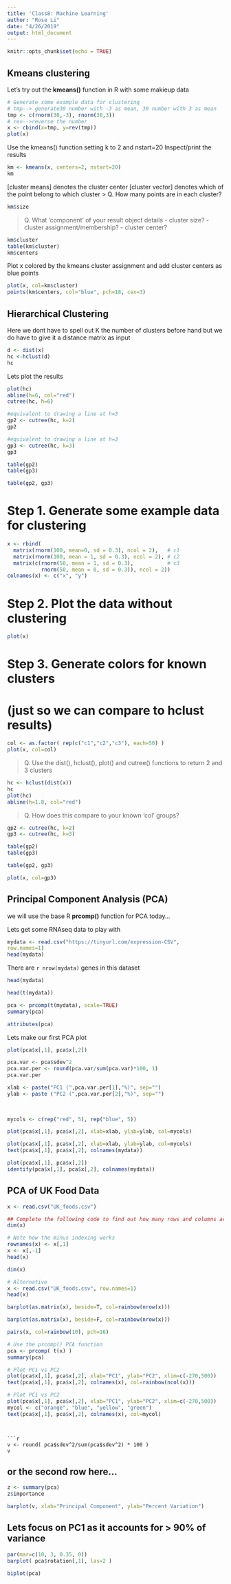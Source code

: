```yaml
---
title: 'Class8: Machine Learning'
author: "Rose Li"
date: "4/26/2019"
output: html_document
---
```


```r
knitr::opts_chunk$set(echo = TRUE)
```

## Kmeans clustering 

Let's try out the **kmeans()** function in R with some makieup data

```r
# Generate some example data for clustering
# tmp--> generate30 number with -3 as mean, 30 number with 3 as mean 
tmp <- c(rnorm(30,-3), rnorm(30,3))
# rev-->reverse the number 
x <- cbind(x=tmp, y=rev(tmp))
plot(x)
```

Use the kmeans() function setting k to 2 and nstart=20
Inspect/print the results

```r
km <- kmeans(x, centers=2, nstart=20)
km
```
[cluster means] denotes the cluster center 
[cluster vector] denotes which of the point belong to which cluster
> Q. How many points are in each cluster?

```r
km$size
```

> Q. What ‘component’ of your result object details
      - cluster size?
      - cluster assignment/membership?
      - cluster center?
      
```r
km$cluster
table(km$cluster)
km$centers
```
      
Plot x colored by the kmeans cluster assignment and
      add cluster centers as blue points

```r
plot(x, col=km$cluster)
points(km$centers, col="blue", pch=18, cex=3)
```

## Hierarchical Clustering 

Here we dont have to spell out K the number of clusters before hand but we do have to give it a distance matrix as input 

```r
d <- dist(x)
hc <-hclust(d)
hc 
```

Lets plot the results
```r
plot(hc)
abline(h=6, col="red")
cutree(hc, h=6)
```

```r
#equivalent to drawing a line at h=3
gp2 <- cutree(hc, k=2)
gp2
```


```r
#equivalent to drawing a line at h=3
gp3 <- cutree(hc, k=3)
gp3
```

```r
table(gp2)
table(gp3)
```

```r
table(gp2, gp3)
```

# Step 1. Generate some example data for clustering
```r
x <- rbind(
  matrix(rnorm(100, mean=0, sd = 0.3), ncol = 2),   # c1
  matrix(rnorm(100, mean = 1, sd = 0.3), ncol = 2), # c2
  matrix(c(rnorm(50, mean = 1, sd = 0.3),           # c3
           rnorm(50, mean = 0, sd = 0.3)), ncol = 2))
colnames(x) <- c("x", "y")
```
# Step 2. Plot the data without clustering
```r
plot(x)
```

# Step 3. Generate colors for known clusters
#         (just so we can compare to hclust results)
```r
col <- as.factor( rep(c("c1","c2","c3"), each=50) )
plot(x, col=col)
```

> Q. Use the dist(), hclust(), plot() and cutree() functions to return 2 and 3 clusters

```r
hc <- hclust(dist(x))
hc
plot(hc)
abline(h=1.8, col="red")
```


> Q. How does this compare to your known 'col' groups?

```r
gp2 <- cutree(hc, k=2)
gp3 <- cutree(hc, k=3)

table(gp2)
table(gp3)
```

```r
table(gp2, gp3)
```

```r
plot(x, col=gp3)
```

## Principal Component Analysis (PCA)

we will use the base R **prcomp()** function for PCA today...

Lets get some RNAseq data to play with 
```r
mydata <- read.csv("https://tinyurl.com/expression-CSV",
row.names=1)
head(mydata)
```

There are `r nrow(mydata)` genes in this dataset 

```r
head(mydata)
```

```r
head(t(mydata))
```


```r
pca <- prcomp(t(mydata), scale=TRUE)
summary(pca)
```

```r
attributes(pca)
```

Lets make our first PCA plot
```r
plot(pca$x[,1], pca$x[,2])
```

```r
pca.var <- pca$sdev^2
pca.var.per <- round(pca.var/sum(pca.var)*100, 1)
pca.var.per
```

```r
xlab <- paste("PC1 (",pca.var.per[1],"%)", sep="")
ylab <- paste ("PC2 (",pca.var.per[2],"%)", sep="")
           
    
```

```r
mycols <- c(rep("red", 5), rep("blue", 5))
```

```r
plot(pca$x[,1], pca$x[,2], xlab=xlab, ylab=ylab, col=mycols)
```

```r
plot(pca$x[,1], pca$x[,2], xlab=xlab, ylab=ylab, col=mycols)
text(pca$x[,1], pca$x[,2], colnames(mydata))
```

```r
plot(pca$x[,1], pca$x[,2])
identify(pca$x[,1], pca$x[,2], colnames(mydata))
```

## PCA of UK Food Data
```r
x <- read.csv("UK_foods.csv")
```

```r
## Complete the following code to find out how many rows and columns are in x?
dim(x)
```

```r
# Note how the minus indexing works
rownames(x) <- x[,1]
x <- x[,-1]
head(x)
```

```r
dim(x)
```

```r
# Alternative 
x <- read.csv("UK_foods.csv", row.names=1)
head(x)
```

```r
barplot(as.matrix(x), beside=T, col=rainbow(nrow(x)))
```

```r
barplot(as.matrix(x), beside=F, col=rainbow(nrow(x)))
```

```r
pairs(x, col=rainbow(10), pch=16)
```

```r
# Use the prcomp() PCA function 
pca <- prcomp( t(x) )
summary(pca)
```

```r
# Plot PC1 vs PC2
plot(pca$x[,1], pca$x[,2], xlab="PC1", ylab="PC2", xlim=c(-270,500))
text(pca$x[,1], pca$x[,2], colnames(x), col=rainbow(ncol(x)))
```
```r
# Plot PC1 vs PC2
plot(pca$x[,1], pca$x[,2], xlab="PC1", ylab="PC2", xlim=c(-270,500))
mycol <- c("orange", "blue", "yellow", "green")
text(pca$x[,1], pca$x[,2], colnames(x), col=mycol)
```
```


```r
v <- round( pca$sdev^2/sum(pca$sdev^2) * 100 )
v
```

## or the second row here...
```r
z <- summary(pca)
z$importance
```

```r
barplot(v, xlab="Principal Component", ylab="Percent Variation")
```

## Lets focus on PC1 as it accounts for > 90% of variance 
```r
par(mar=c(10, 3, 0.35, 0))
barplot( pca$rotation[,1], las=2 )
```

```r
biplot(pca)
```


